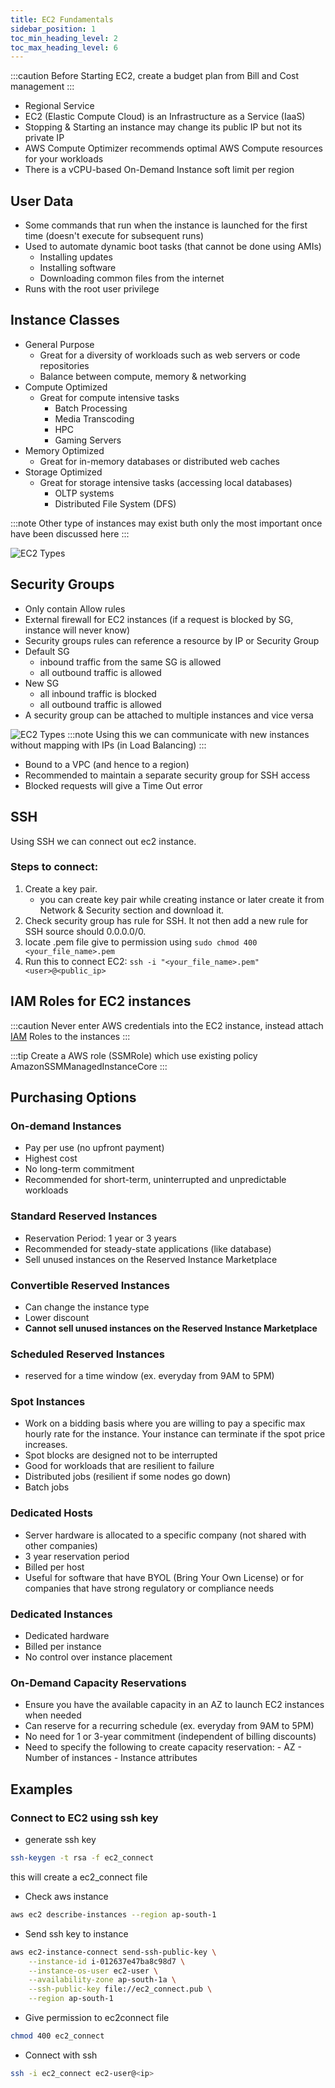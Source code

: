 ```yaml
---
title: EC2 Fundamentals
sidebar_position: 1
toc_min_heading_level: 2
toc_max_heading_level: 6
---
```


<TOCInline toc={toc} minHeadingLevel={2} maxHeadingLevel={6} />

:::caution
Before Starting EC2, create a budget plan from Bill and Cost management
:::


- Regional Service
- EC2 (Elastic Compute Cloud) is an Infrastructure as a Service (IaaS)
- Stopping & Starting an instance may change its public IP but not its private IP
- AWS Compute Optimizer recommends optimal AWS Compute resources for your workloads
- There is a vCPU-based On-Demand Instance soft limit per region

## User Data

- Some commands that run when the instance is launched for the first time (doesn't execute for subsequent runs)
- Used to automate dynamic boot tasks (that cannot be done using AMIs)
  - Installing updates
  - Installing software
  - Downloading common files from the internet
- Runs with the root user privilege

## Instance Classes

- General Purpose
  - Great for a diversity of workloads such as web servers or code repositories
  - Balance between compute, memory & networking
- Compute Optimized
  - Great for compute intensive tasks
    - Batch Processing
    - Media Transcoding
    - HPC
    - Gaming Servers
- Memory Optimized
  - Great for in-memory databases or distributed web caches
- Storage Optimized
  - Great for storage intensive tasks (accessing local databases)
    - OLTP systems
    - Distributed File System (DFS)

:::note
Other type of instances may exist buth only the most important once have been discussed here
:::

![EC2 Types](/img/ec2-types.png)

## Security Groups

- Only contain Allow rules
- External firewall for EC2 instances (if a request is blocked by SG, instance will never know)
- Security groups rules can reference a resource by IP or Security Group
- Default SG
  - inbound traffic from the same SG is allowed
  - all outbound traffic is allowed
- New SG
  - all inbound traffic is <Tag color="#FF5733">blocked</Tag>
  - all outbound traffic is <Tag color="#008000">allowed</Tag>
- A security group can be attached to multiple instances and vice versa

![EC2 Types](/img/sg-ec2.png)
:::note
Using this we can communicate with new instances without mapping with IPs (in Load Balancing)
:::

- Bound to a VPC (and hence to a region)
- Recommended to maintain a separate security group for SSH access
- Blocked requests will give a Time Out error

## SSH
Using SSH we can connect out ec2 instance.

### Steps to connect:
1. Create a key pair.
    - you can create key pair while creating instance or later create it from Network & Security section and download it.
2. Check security group has rule for SSH. It not then add a new rule for SSH source should 0.0.0.0/0.
3. locate .pem file give to permission using `sudo chmod 400 <your_file_name>.pem`
4. Run this to connect EC2:  `ssh -i "<your_file_name>.pem" <user>@<public_ip>`

## IAM Roles for EC2 instances

:::caution
Never enter AWS credentials into the EC2 instance, instead attach [IAM](../../Access-Management/IAM.mdx) Roles to the instances
:::

:::tip
Create a AWS role (SSMRole) which use existing policy AmazonSSMManagedInstanceCore
:::

## Purchasing Options
### On-demand Instances
- Pay per use (no upfront payment)
- Highest cost
- No long-term commitment
- Recommended for short-term, uninterrupted and unpredictable workloads

### Standard Reserved Instances
- Reservation Period: 1 year or 3 years
- Recommended for steady-state applications (like database)
- Sell unused instances on the Reserved Instance Marketplace

### Convertible Reserved Instances
- Can change the instance type
- Lower discount
- **Cannot sell unused instances on the Reserved Instance Marketplace**

### Scheduled Reserved Instances
- reserved for a time window (ex. everyday from 9AM to 5PM)

### Spot Instances
- Work on a bidding basis where you are willing to pay a specific max hourly rate for the instance. Your instance can terminate if the spot price increases.
- Spot blocks are designed not to be interrupted
- Good for workloads that are resilient to failure
- Distributed jobs (resilient if some nodes go down)
- Batch jobs
### Dedicated Hosts
- Server hardware is allocated to a specific company (not shared with other companies)
- 3 year reservation period
- Billed per host
- Useful for software that have BYOL (Bring Your Own License) or for companies that have strong regulatory or compliance needs
### Dedicated Instances
- Dedicated hardware
- Billed per instance
- No control over instance placement

### On-Demand Capacity Reservations
- Ensure you have the available capacity in an AZ to launch EC2 instances when needed
- Can reserve for a recurring schedule (ex. everyday from 9AM to 5PM)
- No need for 1 or 3-year commitment (independent of billing discounts)
- Need to specify the following to create capacity reservation: - AZ - Number of instances - Instance attributes

## Examples

### Connect to EC2 using ssh key

- generate ssh key
```sh
ssh-keygen -t rsa -f ec2_connect
```
this will create a ec2_connect file

- Check aws instance 
```sh
aws ec2 describe-instances --region ap-south-1
```

- Send ssh key to instance
```sh
aws ec2-instance-connect send-ssh-public-key \
    --instance-id i-012637e47ba8c98d7 \
    --instance-os-user ec2-user \
    --availability-zone ap-south-1a \
    --ssh-public-key file://ec2_connect.pub \
    --region ap-south-1
```

- Give permission to ec2connect file
```sh
chmod 400 ec2_connect
```

- Connect with ssh
```sh
ssh -i ec2_connect ec2-user@<ip>
```
